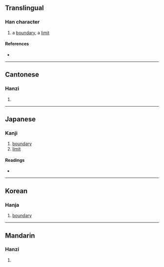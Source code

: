 {{character info/new}}
==Translingual==

===Han character===
{{Han char|rn=32|rad=土|as=07|sn=10|four=42141|canj=GNKM,GNKV|ids=⿰土延}}

# a [[boundary]], a [[limit]]

====References====
* {{Han ref|kx=0230.010|dkj=05121|dj=0466.010|hdz=10445.100|uh=57CF|ud=22479|bh=D4BA|bd=54458}}

----

==Cantonese==

===Hanzi===
{{yue-hanzi|jyut=[[jin4]]|y=yin4}}

# {{defn|lang=yue|sort=土07}}

----

==Japanese==

===Kanji===
{{ja-kanji|grade=|rs=土07}}

# [[boundary]]
# [[limit]]

====Readings====
* {{ja-readings|on=[[せん]] (sen), [[えん]] (en)|kun=[[はかみち]] (hakamichi), [[のぼる]] (noboru), [[やわら.げる]] (yawarageru), [[こねる]] (koneru)}}

----

==Korean==

===Hanja===
{{ko-hanja|hangeul=[[연]]|rv=yeon|mr=yŏn}}

# [[boundary]]

----

==Mandarin==

===Hanzi===
{{cmn-hanzi|pin=[[yán]] ([[yan2]])|wg=yen<sup>2</sup>}}

# {{defn|lang=cmn|sort=土07}}